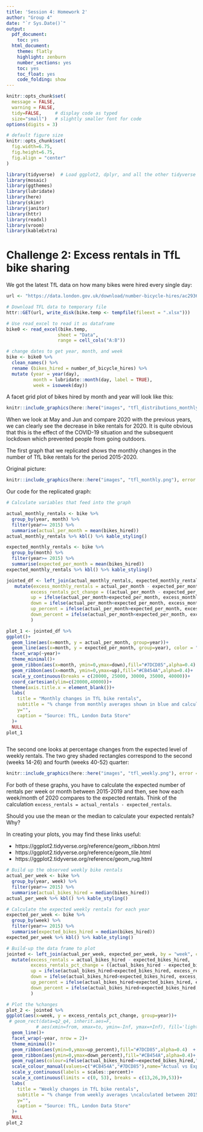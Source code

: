```yaml
---
title: 'Session 4: Homework 2'
author: "Group 4"
date: "`r Sys.Date()`"
output:
  pdf_document:
    toc: yes
  html_document:
    theme: flatly
    highlight: zenburn
    number_sections: yes
    toc: yes
    toc_float: yes
    code_folding: show
---
```



```r
knitr::opts_chunk$set(
  message = FALSE, 
  warning = FALSE, 
  tidy=FALSE,     # display code as typed
  size="small")   # slightly smaller font for code
options(digits = 3)

# default figure size
knitr::opts_chunk$set(
  fig.width=6.75, 
  fig.height=6.75,
  fig.align = "center"
)
```


```r
library(tidyverse)  # Load ggplot2, dplyr, and all the other tidyverse packages
library(mosaic)
library(ggthemes)
library(lubridate)
library(here)
library(skimr)
library(janitor)
library(httr)
library(readxl)
library(vroom)
library(kableExtra)
```




# Challenge 2: Excess rentals in TfL bike sharing

We got the latest TfL data on how many bikes were hired every single day:

```r

url <- "https://data.london.gov.uk/download/number-bicycle-hires/ac29363e-e0cb-47cc-a97a-e216d900a6b0/tfl-daily-cycle-hires.xlsx"

# Download TFL data to temporary file
httr::GET(url, write_disk(bike.temp <- tempfile(fileext = ".xlsx")))

# Use read_excel to read it as dataframe
bike0 <- read_excel(bike.temp,
                   sheet = "Data",
                   range = cell_cols("A:B"))

# change dates to get year, month, and week
bike <- bike0 %>% 
  clean_names() %>% 
  rename (bikes_hired = number_of_bicycle_hires) %>% 
  mutate (year = year(day),
          month = lubridate::month(day, label = TRUE),
          week = isoweek(day))
```

A facet grid plot of bikes hired by month and year will look like this:

```r

knitr::include_graphics(here::here("images", "tfl_distributions_monthly.png"), error = FALSE)
```

When we look at May and Jun and compare 2020 with the previous years, we can clearly see the decrease in bike rentals for 2020. It is quite obvious that this is the effect of the COVID-19 situation and the subsequent lockdown which prevented people from going outdoors. 

The first graph that we replicated shows the monthly changes in the number of TfL bike rentals for the period 2015-2020.

Original picture:

```r

knitr::include_graphics(here::here("images", "tfl_monthly.png"), error = FALSE)
```

Our code for the replicated graph:

```r

# Calculate variables that feed into the graph

actual_monthly_rentals <- bike %>% 
  group_by(year, month) %>% 
  filter(year>= 2015) %>% 
  summarise(actual_per_month = mean(bikes_hired)) 
actual_monthly_rentals %>% kbl() %>% kable_styling()

expected_monthly_rentals <- bike %>%
  group_by(month) %>% 
  filter(year>= 2015) %>% 
  summarise(expected_per_month = mean(bikes_hired))
expected_monthly_rentals %>% kbl() %>% kable_styling()

jointed_df <- left_join(actual_monthly_rentals, expected_monthly_rentals, by = "month", copy = TRUE) %>% 
   mutate(excess_monthly_rentals = actual_per_month - expected_per_month,
         excess_rentals_pct_change = ((actual_per_month - expected_per_month) / expected_per_month),
         up = ifelse(actual_per_month>expected_per_month, excess_monthly_rentals, 0),
         down = ifelse(actual_per_month<expected_per_month, excess_monthly_rentals, 0),
         up_percent = ifelse(actual_per_month>expected_per_month, excess_rentals_pct_change, 0),
         down_percent = ifelse(actual_per_month<expected_per_month, excess_rentals_pct_change, 0)
         )

plot_1 <- jointed_df %>% 
ggplot()+
  geom_line(aes(x=month, y = actual_per_month, group=year))+
  geom_line(aes(x=month, y = expected_per_month, group=year), color = "blue", size = 1)+
  facet_wrap(~year)+
  theme_minimal()+
  geom_ribbon(aes(x=month, ymin=0,ymax=down),fill="#7DCD85",alpha=0.4) +
  geom_ribbon(aes(x=month, ymin=0,ymax=up),fill="#CB454A",alpha=0.4)+
  scale_y_continuous(breaks = c(20000, 25000, 30000, 35000, 40000))+
  coord_cartesian(ylim=c(20000,40000))+
  theme(axis.title.x = element_blank())+
  labs(
    title = "Monthly changes in TfL bike rentals",
    subtitle = "% change from monthly averages shown in blue and calculated between 2015-2019",
    y="",
    caption = "Source: TfL, London Data Store"
  )+
  NULL
plot_1



```

The second one looks at percentage changes from the expected level of weekly rentals. The two grey shaded rectangles correspond to the second (weeks 14-26) and fourth (weeks 40-52) quarter:

```r

knitr::include_graphics(here::here("images", "tfl_weekly.png"), error = FALSE)
```

For both of these graphs, you have to calculate the expected number of rentals per week or month between 2015-2019 and then, see how each week/month of 2020 compares to the expected rentals. Think of the calculation `excess_rentals = actual_rentals - expected_rentals`. 

Should you use the mean or the median to calculate your expected rentals? Why?

In creating your plots, you may find these links useful:

- https://ggplot2.tidyverse.org/reference/geom_ribbon.html
- https://ggplot2.tidyverse.org/reference/geom_tile.html 
- https://ggplot2.tidyverse.org/reference/geom_rug.html

```r

# Build up the observed weekly bike rentals
actual_per_week <- bike %>% 
  group_by(year, week) %>% 
  filter(year>= 2015) %>% 
  summarise(actual_bikes_hired = median(bikes_hired)) 
actual_per_week %>% kbl() %>% kable_styling()

# Calculate the expected weekly rentals for each year
expected_per_week <- bike %>% 
  group_by(week) %>% 
  filter(year>= 2015) %>%  
  summarise(expected_bikes_hired = median(bikes_hired)) 
expected_per_week %>% kbl() %>% kable_styling()

# Build-up the data frame to plot
jointed <- left_join(actual_per_week, expected_per_week, by = "week", copy = TRUE)%>% 
  mutate(excess_rentals = actual_bikes_hired - expected_bikes_hired,
         excess_rentals_pct_change = ((actual_bikes_hired - expected_bikes_hired) / expected_bikes_hired),
         up = ifelse(actual_bikes_hired>expected_bikes_hired, excess_rentals, 0),
         down = ifelse(actual_bikes_hired<expected_bikes_hired, excess_rentals, 0),
         up_percent = ifelse(actual_bikes_hired>expected_bikes_hired, excess_rentals_pct_change, 0),
         down_percent = ifelse(actual_bikes_hired<expected_bikes_hired, excess_rentals_pct_change, 0)
         )

# Plot the %changes
plot_2 <- jointed %>% 
ggplot(aes(x=week, y = excess_rentals_pct_change, group=year))+
 # geom_rect(data=q2_q4, inherit.aes=F,
           # aes(xmin=from, xmax=to, ymin=-Inf, ymax=+Inf), fill='lightgray', alpha=0.4) +
  geom_line()+
  facet_wrap(~year, nrow = 2)+
  theme_minimal()+
  geom_ribbon(aes(ymin=0,ymax=up_percent),fill="#7DCD85",alpha=0.4)  +
  geom_ribbon(aes(ymin=0,ymax=down_percent),fill="#CB454A",alpha=0.4)+
  geom_rug(aes(colour=ifelse(actual_bikes_hired>=expected_bikes_hired,">=0","<0")),sides="b")+
  scale_colour_manual(values=c("#CB454A","#7DCD85"),name="Actual vs Expected ", guide=FALSE)+
  scale_y_continuous(labels = scales::percent)+
  scale_x_continuous(limits = c(0, 53), breaks = c(13,26,39,53))+
  labs(
    title = "Weekly changes in TfL bike rentals",
    subtitle = "% change from weekly averages \ncalculated between 2015-2019",
    y="",
    caption = "Source: TfL, London Data Store"
  )+
  NULL
plot_2

```



